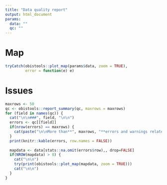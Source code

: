 ```yaml
---
title: "Data quality report"
output: html_document
params:
  data: ""
  qc: ""
---
```


# Map

```r
tryCatch(obistools::plot_map(params$data, zoom = TRUE),
         error = function(e) e)
```

# Issues

```r
maxrows <- 50
qc <- obistools::report_summary(qc, maxrows = maxrows)
for (field in names(qc)) {
  cat("\n\n###", field, "\n\n")
  errors <- qc[[field]]
  if(nrow(errors) == maxrows) {
    cat(paste("\n\nMore than**", maxrows, "**errors and warnings related to this field were found, the first**", maxrows, "**are printed below and shown on a map whenever possible.\n"))
  }
  print(knitr::kable(errors, row.names = FALSE))
  
  mapdata <- data[stats::na.omit(errors$row),, drop=FALSE]
  if(NROW(mapdata) > 0) {
    cat("\n\n")
    try(print(obistools::plot_map(mapdata, zoom = TRUE)))
    cat("\n\n")
  }
}
```
